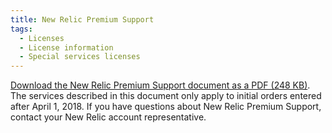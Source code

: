 ```yaml
---
title: New Relic Premium Support
tags:
  - Licenses
  - License information
  - Special services licenses
---
```


[Download the New Relic Premium Support document as a PDF (248 KB)](/sites/default/files/atoms/files/PremiumSupport_T%26C_SolutionSheet_April18_0.pdf "Link opens in a new window"). The services described in this document only apply to initial orders entered after April 1, 2018. If you have questions about New Relic Premium Support, contact your New Relic account representative.
